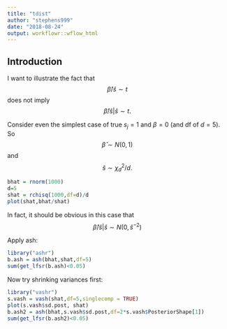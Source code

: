 ```yaml
---
title: "tdist"
author: "stephens999"
date: "2018-08-24"
output: workflowr::wflow_html
---
```


## Introduction

I want to illustrate the fact that 
$$\hat\beta/\hat{s} \sim t$$
does not imply
$$\hat\beta/\hat{s} | \hat{s} \sim t.$$

Consider even the simplest case of true $s_j=1$ and $\beta=0$ (and df of $d=5$).
So 
$$\hat{\beta} \sim N(0,1)$$ 
and 
$$\hat{s} \sim \chi_d^2/d.$$
```r
bhat = rnorm(1000)
d=5
shat = rchisq(1000,df=d)/d
plot(shat,bhat/shat)
```

In fact, it should  be obvious in this case
that 
$$\hat{\beta}/\hat{s} | \hat{s} \sim N(0, \hat{s}^{-2})$$


Apply ash:
```r
library("ashr")
b.ash = ash(bhat,shat,df=5)
sum(get_lfsr(b.ash)<0.05)
```

Now try shrinking variances first:
```r
library("vashr")
s.vash = vash(shat,df=5,singlecomp = TRUE)
plot(s.vash$sd.post, shat)
b.ash2 = ash(bhat,s.vash$sd.post,df=2*s.vash$PosteriorShape[1])
sum(get_lfsr(b.ash2)<0.05)
```

